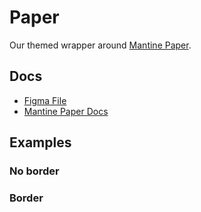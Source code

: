 
<Meta of={PaperStories} />

# Paper

Our themed wrapper around [Mantine Paper](https://v6.mantine.dev/core/paper/).

## Docs

- [Figma File](https://www.figma.com/file/uc2OFS4lu0GvVDFB7Sz1hw/Paper?type=design&node-id=1-227&mode=design&t=x44LGyAYVvvURkVS-0)
- [Mantine Paper Docs](https://v6.mantine.dev/core/paper/)

## Examples

<Canvas>
  <Story of={PaperStories.Default_} />
</Canvas>

### No border

<Canvas>
  <Story of={PaperStories.NoBorder_} />
</Canvas>

### Border

<Canvas>
  <Story of={PaperStories.Border_} />
</Canvas>
